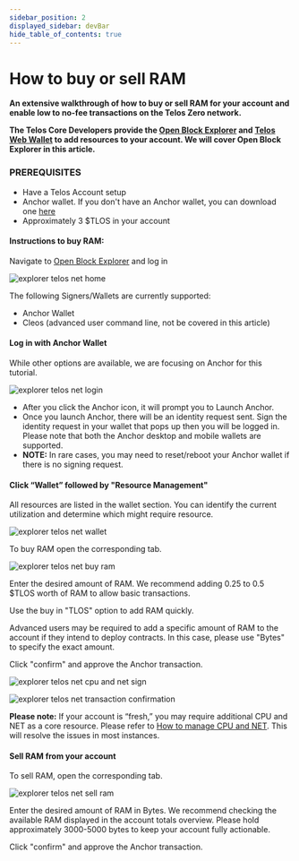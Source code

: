 ```yaml
---
sidebar_position: 2
displayed_sidebar: devBar
hide_table_of_contents: true
---
```


# How to buy or sell RAM

__An extensive walkthrough of how to buy or sell RAM for your account and enable low to no-fee transactions on the Telos Zero network.__

__The Telos Core Developers provide the [Open Block Explorer](https://explorer.telos.net) and [Telos Web Wallet](https://wallet.telos.net/) to add resources to your account. We will cover Open Block Explorer in this article.__

### PREREQUISITES

- Have a Telos Account setup
- Anchor wallet. If you don't have an Anchor wallet, you can download one [here](https://greymass.com/en/anchor/)
- Approximately 3 $TLOS in your account

#### Instructions to buy RAM:

Navigate to [Open Block Explorer](https://explorer.telos.net) and log in

![explorer telos net home](https://user-images.githubusercontent.com/39388424/192003471-9293e0f8-e178-4615-a683-305a8d3e794f.png)

The following Signers/Wallets are currently supported:
- Anchor Wallet
- Cleos (advanced user command line, not be covered in this article)

#### Log in with Anchor Wallet   
While other options are available, we are focusing on Anchor for this tutorial.

![explorer telos net login](https://user-images.githubusercontent.com/39388424/192003510-a2b1537e-aa60-4096-8e49-5a21ca052229.png)

- After you click the Anchor icon, it will prompt you to Launch Anchor.  
- Once you launch Anchor, there will be an identity request sent. Sign the identity request in your wallet that pops up then you will be logged in. Please note that both the Anchor desktop and mobile wallets are supported. 
- __NOTE:__ In rare cases, you may need to reset/reboot your Anchor wallet if there is no signing request.

#### Click “Wallet” followed by "Resource Management"

All resources are listed in the wallet section. You can identify the current utilization and determine which might require resource.

![explorer telos net wallet](https://user-images.githubusercontent.com/39388424/192003919-ffc6865a-0ec9-4403-81cf-3de04ec50a65.png)

To buy RAM open the corresponding tab.

![explorer telos net buy ram](https://user-images.githubusercontent.com/39388424/192029059-8e1581bf-2088-46a9-a0e1-f47f7fd445bf.png)

Enter the desired amount of RAM. We recommend adding 0.25 to 0.5 $TLOS worth of RAM to allow basic transactions.

Use the buy in "TLOS" option to add RAM quickly.

Advanced users may be required to add a specific amount of RAM to the account if they intend to deploy contracts. In this case, please use "Bytes" to specify the exact amount.

Click "confirm" and approve the Anchor transaction.

![explorer telos net cpu and net sign](https://user-images.githubusercontent.com/39388424/192004955-f21123c2-2057-42c6-b1c2-1cbeb3e28edd.png)

![explorer telos net transaction confirmation](https://user-images.githubusercontent.com/39388424/192004975-7d0eb96e-fe67-47bf-9f6e-976d366a1149.png)

__Please note:__ If your account is “fresh,” you may require additional CPU and NET as a core resource. Please refer to [How to manage CPU and NET](/zero/resource-management/cpu-net). This will resolve the issues in most instances.

#### Sell RAM from your account

To sell RAM, open the corresponding tab.

![explorer telos net sell ram](https://user-images.githubusercontent.com/39388424/192030179-47276d0b-1605-469d-8f2c-a82a0bf2d870.png)

Enter the desired amount of RAM in Bytes. We recommend checking the available RAM displayed in the account totals overview. Please hold approximately 3000-5000 bytes to keep your account fully actionable.

Click "confirm" and approve the Anchor transaction.
